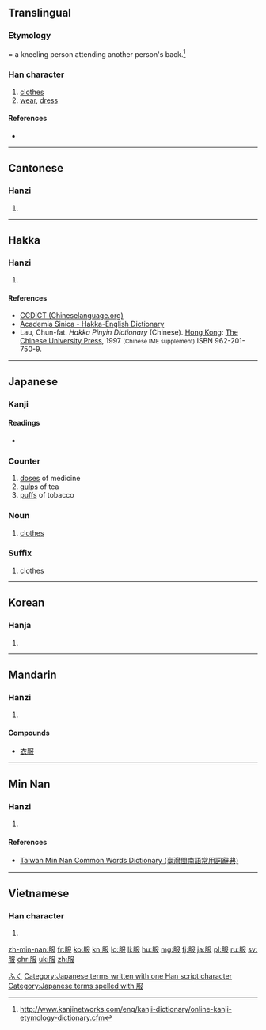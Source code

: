 ==Translingual==

===Etymology===
{{Han compound|ls=ic|卩|又|⺼|t1=kneeling person|t2=spread hands|t3=person's back}} = a kneeling person attending another person's back.<ref>http://www.kanjinetworks.com/eng/kanji-dictionary/online-kanji-etymology-dictionary.cfm</ref>

===Han character===
{{Han char|rn=74|rad=月|as=04|sn=8|four=7724<sub>7</sub>|canj=月尸中水 (BSLE)|ids=⿰[[月]][[𠬝]]}}

# [[clothes]]
# [[wear]], [[dress]]

====References====
<references/>
* {{Han ref|kx=0505.020|dkj=14345|dj=0883.140|hdz=32053.070|uh=670D|ud=26381|bh=AA41|bd=43585}}

----

==Cantonese==

===Hanzi===
{{yue-hanzi|jyut=[[fuk6]]|y=fuk6}}

# {{defn|lang=yue|sort=月04}}

----

==Hakka==

===Hanzi===
{{hak-hanzi|poj=fu̍k|gd=fuk<sup>8</sup>|hpy=fug6}}

# {{defn|lang=hak|sort=月04}}

====References====
*[http://www.chinalanguage.com/dictionaries/?mode=view&view=chardict&query=%E6%9C%8D CCDICT (Chineselanguage.org)]
*[http://minhakka.ling.sinica.edu.tw/bkg/hakyin/search.php?DETAIL=1&LIMIT=id=6423&dbname=su_tian_1&graph=2 Academia Sinica - Hakka-English Dictionary]
*Lau, Chun-fat. ''Hakka Pinyin Dictionary'' (Chinese). [[Hong Kong]]: [[w:Chinese University of Hong Kong|The Chinese University Press]], 1997 <small>(Chinese IME supplement)</small> ISBN 962-201-750-9.

----

==Japanese==

===Kanji===
{{ja-kanji|grade=3|rs=月04}}

====Readings====
* {{ja-readings|on=[[ふく]] (fuku)|kun=[[きる]] (kiru), [[きもの]] (kimono), [[したがう]] (shitagau)}}

===Counter===
{{ja-pos|ふく|counter}}

# [[dose]]s of medicine
# [[gulp]]s of tea
# [[puff]]s of tobacco

===Noun===
{{ja-noun|k|hira=ふく|rom=fuku}}

# [[clothes]]

===Suffix===
{{ja-pos|ふく|suffix}}

# clothes

[[Category:1000 Japanese basic words|ふく]]
[[Category:Japanese terms written with one Han script character]]
[[Category:Japanese terms spelled with 服]]
----

==Korean==

===Hanja===
{{ko-hanja|hangeul=[[복]]|eumhun=|rv=bok|mr=pok|y=pok}}

# {{defn|lang=ko|sort=月04}}

----

==Mandarin==

===Hanzi===
{{cmn-hanzi|pin=[[bì]] ([[bi4]]), [[fú]] ([[fu2]]), [[fù]] ([[fu4]])|wg=pi<sup>4</sup>, fu<sup>2</sup>, fu<sup>4</sup>}}

# {{defn|lang=cmn|sort=月04}}

====Compounds====
* [[衣服]]

----

==Min Nan==

===Hanzi===
{{nan-hanzi|tlpa=ho̍k (hok<sup>8</sup>}}

# {{defn|lang=nan|sort=月04}}

====References====
*[http://twblg.dict.edu.tw/holodict_new/result_detail.jsp?n_no=4200&curpage=1&sample=%E6%9C%8D&radiobutton=1&querytarget=1&limit=20&pagenum=2&rowcount=21 Taiwan Min Nan Common Words Dictionary (臺灣閩南語常用詞辭典)]

----

==Vietnamese==

===Han character===
{{vi-hantu|[[phục]]|rs=月04}}

# {{defn|lang=vi|sort=月04}}

[[zh-min-nan:服]]
[[fr:服]]
[[ko:服]]
[[kn:服]]
[[lo:服]]
[[li:服]]
[[hu:服]]
[[mg:服]]
[[fj:服]]
[[ja:服]]
[[pl:服]]
[[ru:服]]
[[sv:服]]
[[chr:服]]
[[uk:服]]
[[zh:服]]